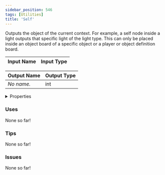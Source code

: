 ```yaml
---
sidebar_position: 546
tags: [Utilities]
title: 'Self'
---
```


Outputs the object of the current context. For example, a self node inside a light outputs that specific light of the light type. This can only be placed inside an object board of a specific object or a player or object definition board.




<EsbSvg />

| Input Name | Input Type |
|-----------|-----------|

| Output Name | Output Type |
|-----------|-----------|
| *No name.* | int |


<details>
  <summary>Properties</summary>
  <div>
    <div>
    <table>
      <thead>
        <tr>
          <th>Is beta required?</th>
          <th>❌</th>
        </tr>
        <tr>
          <th>Is this chip a trolling risk?</th>
          <th>❌</th>
        </tr>
        <tr>
          <th>Is this chip a role assignment risk?</th>
          <th>❌</th>
        </tr>
        <tr>
          <th>Chip UUID</th>
          <th>3d7d40d6-885a-4fa5-bbaa-b19057291ddb</th>
        </tr>
      </thead>
    </table>
    </div>
  </div>
</details>

### Uses

None so far!

### Tips

None so far!

### Issues

None so far!